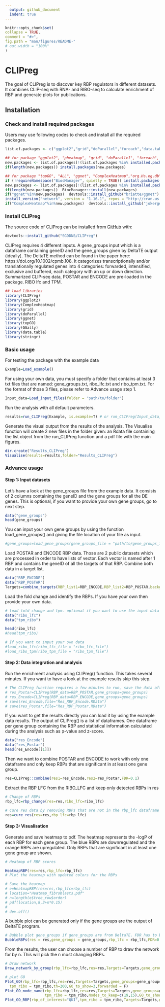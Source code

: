 ---
  output: github_document
  indent: true
---

  <!-- README.md is generated from README.Rmd. Please edit that file -->

  ```{r, include = FALSE}
knitr::opts_chunk$set(
  collapse = TRUE,
  comment = "#>",
  fig.path = "man/figures/README-"
  # out.width = "100%"
)
  ```
# CLIPreg

<!-- badges: start -->
  <!-- badges: end -->

  The goal of CLIPreg is to discover key RBP regulators in different datasets. It combines CLIP-seq with RNA- and RIBO-seq to calculate  enrichment of RBP and generate plots for publications.

## Installation

### Check and install required packages

Users may use following codes to check and install all the required packages.

``` r
list.of.packages <- c("ggplot2","grid","doParallel","foreach","data.table","fastmatch","GGally","ggnet","topGO","ALL","devtools","org.Hs.eg.db")

## for package "ggplot2", "pheatmap", "grid", "doParallel", "foreach", "data.table", "fastmatch", "GGally"
new.packages <- list.of.packages[!(list.of.packages %in% installed.packages()[,"Package"])]
if(length(new.packages)) install.packages(new.packages)

## for package "topGO", "ALL", "ggnet", "ComplexHeatmap","org.Hs.eg.db"
if (!requireNamespace("BiocManager", quietly = TRUE)) install.packages("BiocManager")
new.packages <- list.of.packages[!(list.of.packages %in% installed.packages()[,"Package"])]
if(length(new.packages))  BiocManager::install(new.packages)
if("ggnet"%in%new.packages)  devtools::install_github("briatte/ggnet")
install_version("network", version = "1.16.1", repos = "http://cran.us.r-project.org")
if("ComplexHeatmap"%in%new.packages)  devtools::install_github("jokergoo/ComplexHeatmap")
```

### Install CLIPreg

The source code of CLIPreg can be installed from [GitHub](https://github.com/) with:

  ``` r
devtools::install_github("SGDDNB/CLIPreg")
```

CLIPreg requires 4 different inputs. A gene_groups input which is a dataframe containing geneID and the gene_groups given by DeltaTE output (ideally). The DeltaTE method can be found in the paper here: https://doi.org/10.1002/cpmb.108. It categorizes transcriptionally and/or translationally regulated genes into 4 categories: forwarded, intensified, exclusive and buffered, each category with an up or down direction.
Summarized CLIP-seq data, POSTAR and ENCODE are pre-loaded in the package. RIBO lfc and TPM.

```{r load library, message=FALSE,warning=FALSE}
## load libraries
library(CLIPreg)
library(ggplot2)
library(ComplexHeatmap)
library(grid)
library(doParallel)
library(ggnet)
library(topGO)
library(GGally)
library(data.table)
library(stringr)
```

### Basic usage

For testing the package with the example data
```{r load example data, message=FALSE, eval=F}
Example=Load_example()
```

For using your own data, you must specify a folder that contains at least 3 txt files that are named: gene_groups.txt, ribo_lfc.txt and ribo_tpm.txt. For the format of those 3 files, please refer to Advance usage step 1.

```{r load user data, message=FALSE, eval=F}
Input_data=Load_input_files(folder = "path/to/folder")
```

Run the analysis with all default parameters.
```{r Run default analysis, message=FALSE, eval=F}
results=run_CLIPreg(Example, is.example=T) # or run_CLIPreg(Input_data, is.example=F)
```

Generate the visual output from the results of the analysis. The Visualise function will create 2 new files in the folder given: an Rdata file containing the list object from the run_CLIPreg function and a pdf file with the main figures.

```{r RVisualize, message=FALSE,warning=FALSE, eval=F}
dir.create("Results_CLIPreg")
Visualise(results=results,folder="Results_CLIPreg")
```

### Advance usage

#### Step 1: Input datasets

Let's have a look at the gene_groups file from the example data. It consists of 2 columns containing the geneID and the gene groups for all the DE genes. This is optional, if you want to provide your own gene groups, go to next step.

```{r load gene_groups, message=FALSE}
data("gene_groups")
head(gene_groups)
```

You can input your own gene groups by using the function load_gene_groups() and giving the file location of your file as input.

```{r load gene_groups from user, message=FALSE}
#gene_groups=load_gene_groups(gene_groups_file = "path/to/gene_groups_file.txt")
```

Load POSTAR and ENCODE RBP data. Those are 2 public datasets which are processed in order to have lists of vector. Each vector is named after 1 RBP and contains the geneID of all the targets of that RBP. Combine both data in a target list. 

```{r load RBP data, message=FALSE}
data("RBP_ENCODE")
data("RBP_POSTAR")
Targets=combine_targets(RBP_list1=RBP_ENCODE,RBP_list2=RBP_POSTAR,background=gene_groups$geneID)
```

Load the fold change and identify the RBPs. If you have your own then provide your own data.

```{r loading LFC and TPM, message=FALSE}
# load fold change and tpm. optional if you want to use the input data
data("ribo_lfc")
data("tpm_ribo")

head(ribo_lfc)
#head(tpm_ribo)

# If you want to input your own data
#load_ribo_lfc(ribo_lfc_file = "ribo_lfc_file")
#load_ribo_tpm(ribo_tpm_file = "ribo_tpm_file")

```

#### Step 2: Data integration and analysis

Run the enrichment analysis using CLIPreg() function. This takes several minutes. If you want to have a look at the example results skip this step.

```{r run enrichment analysis, message=FALSE}
# The CLIPreg function requires a few minutes to run, save the data after running it to be sure not to lose it
# res_Postar=CLIPreg(RBP_data=RBP_POSTAR,gene_groups=gene_groups)
# res_Encode=CLIPreg(RBP_data=RBP_ENCODE,gene_groups=gene_groups)
# save(res_Encode,file="Res_RBP_Encode.RData")
# save(res_Postar,file="Res_RBP_Postar.RData")
```

If you want to get the results directly you can load it by using the example data results. The output of CLIPreg() is a list of dataframes. One dataframe per gene group containing the RBP and statistical information calculated during the analysis such as p-value and z-score.

```{r load res, message=FALSE}
data("res_Encode")
data("res_Postar")
head(res_Encode[[1]])
```

Then we want to combine POSTAR and ENCODE to work with only one dataframe and only keep RBPs that are significant in at least one gene group.

```{r combining POSTAR and ENCODE, message=FALSE}

res=CLIPreg::combine(res1=res_Encode,res2=res_Postar,FDR=0.1)

```

Extract the RBP LFC from the RIBO_LFC and keep only detected RBPs in res

```{r Extract LFC of RBPs, message=FALSE}
# Change of RBPs
rbp_lfc=rbp_change(res=res,ribo_lfc=ribo_lfc)

# Cure res data by removing RBPs that are not in the rbp_lfc dataframe
res=cure_res(res=res,rbp_lfc=rbp_lfc)
```


#### Step 3: Visualisation

Generate and save heatmap to pdf. The heatmap represents the -logP of each RBP for each gene group. The blue RBPs are downregulated and the orange RBPs are upregulated. Only RBPs that are significant in at least one gene group are shown.

```{r Generate and save heatmap,fig.height=15,fig.width=10}
# Heatmap of RBP scores

HeatmapRBP(res=res,rbp_lfc=rbp_lfc)
# Plot the heatmap with updated colors for the RBPs

# Save the heatmap
# e=HeatmapRBP(res=res,rbp_lfc=rbp_lfc)
# location="Heatmap_fibroblasts.pdf"
# n=length(e$tree_row$order)
# pdf(location,8,3+n*0.15)
# 
# dev.off()
```

A bubble plot can be generated only if the gene groups are the output of DeltaTE program.

```{r Bubble plot, message=FALSE}
# Bubble plot gene_groups if gene_groups are from DeltaTE. FDR has to be lower or equal to the FDR put in CLIPreg::combine() step
BubbleRBPs(res = res,gene_groups = gene_groups,rbp_lfc = rbp_lfc,FDR=0.1)
```

From the results, the user can choose a number of RBP to draw the network for by n. This will pick the n most changing RBPs.

```{r Network,message=FALSE,warning=FALSE}
# Draw network
Draw_network_by_group(rbp_lfc=rbp_lfc,res=res,Targets=Targets,gene_groups=gene_groups,n=5,forwarded = F)
```

```{r GO of specific nodes,fig.width=15, message=FALSE,warning=FALSE}
# plot GO
Plot_GO(rbp_lfc=rbp_lfc,res=res,Targets=Targets,gene_groups=gene_groups,n=5,
  tpm_ribo = tpm_ribo,th=200,GO_to_show=3,forwarded = F)
Plot_GO_node_name(rbp_lfc=rbp_lfc,res=res,Targets=Targets,gene_groups=gene_groups,n=5,
                  tpm_ribo = tpm_ribo,Nodes_to_keep=c(19,15),GO_to_show=3,forwarded = F)
Plot_GO_RBP(rbp_of_interest="QKI",tpm_ribo = tpm_ribo,Targets=Targets,gene_groups=gene_groups,GO_to_show=3)
```
